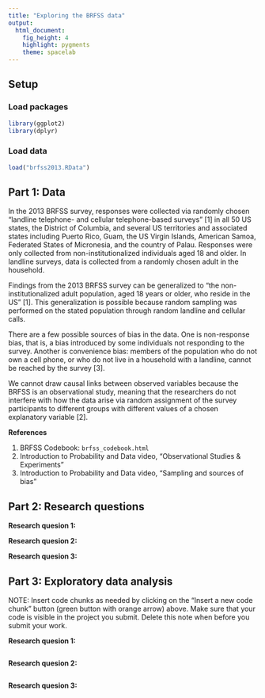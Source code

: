 ---
title: "Exploring the BRFSS data"
output: 
  html_document: 
    fig_height: 4
    highlight: pygments
    theme: spacelab
---

## Setup

### Load packages

```{r load-packages, message = FALSE}
library(ggplot2)
library(dplyr)
```

### Load data

```{r load-data}
load("brfss2013.RData")
```

## Part 1: Data

In the 2013 BRFSS survey, responses were collected via randomly chosen "landline telephone- and cellular telephone-based surveys" [1] in all 50 US states, the District of Columbia, and several US territories and associated states including Puerto Rico, Guam, the US Virgin Islands, American Samoa, Federated States of Micronesia, and the country of Palau. Responses were only collected from non-institutionalized individuals aged 18 and older. In landline surveys, data is collected from a randomly chosen adult in the household.

Findings from the 2013 BRFSS survey can be generalized to "the non-institutionalized adult population, aged 18 years or older, who reside in the US" [1]. This generalization is possible because random sampling was performed on the stated population through random landline and cellular calls.

There are a few possible sources of bias in the data. One is non-response bias, that is, a bias introduced by some individuals not responding to the survey. Another is convenience bias: members of the population who do not own a cell phone, or who do not live in a household with a landline, cannot be reached by the survey [3].

We cannot draw causal links between observed variables because the BRFSS is an observational study, meaning that the researchers do not interfere with how the data arise via random assignment of the survey participants to different groups with different values of a chosen explanatory variable [2].

**References**

1. BRFSS Codebook: `brfss_codebook.html`
2. Introduction to Probability and Data video, "Observational Studies & Experiments"
3. Introduction to Probability and Data video, "Sampling and sources of bias"

## Part 2: Research questions

**Research quesion 1:**

**Research quesion 2:**

**Research quesion 3:**

## Part 3: Exploratory data analysis

NOTE: Insert code chunks as needed by clicking on the "Insert a new code chunk" 
button (green button with orange arrow) above. Make sure that your code is visible
in the project you submit. Delete this note when before you submit your work.

**Research quesion 1:**

```{r}

```

**Research quesion 2:**

```{r}

```

**Research quesion 3:**

```{r}

```

